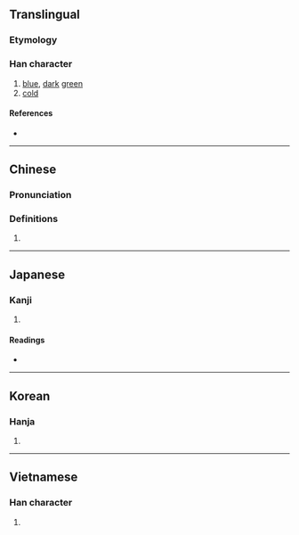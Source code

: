 {{character info/new}}
{{also|沧}}
==Translingual==

===Etymology===
{{Han etyl}}

===Han character===
{{Han char|rn=85|rad=水|as=10|sn=13|four=38167|canj=EOIR|ids=⿰氵倉}}

# [[blue]], [[dark]] [[green]]
# [[cold]]

====References====
* {{Han ref|kx=0641.290|dkj=18007|dj=1049.080|hdz=31703.010|uh=6EC4|ud=28356|bh=B7C9|bd=47049}}

----

==Chinese==
{{zh-forms|s=沧}}

===Pronunciation===
{{zh-pron
|m=cāng
|c=cong1
|h=pfs=
|md=
|mn=chhong/chhng
|mn_note=chhong - literary; chhng - vernacular
|w=
|mc=y
|oc=y
|cat=a
}}

===Definitions===
{{zh-hanzi}}

# {{rfdef|lang=zh}}

----

==Japanese==

===Kanji===
{{ja-kanji|grade=|rs=水10}}

# {{defn|lang=ja|sort=水10}}

====Readings====
* {{ja-readings|on=[[そう]] (sō)|kun=[[さむい]] (samui)}}

----

==Korean==

===Hanja===
{{ko-hanja|hangeul=창|eumhun=|rv=chang|mr=ch'ang|y=chang}}

# {{defn|lang=ko|sort=水10}}

----

==Vietnamese==

===Han character===
{{vi-hantu|[[thương]]|rs=水10}}

# {{defn|lang=vi|sort=水10}}